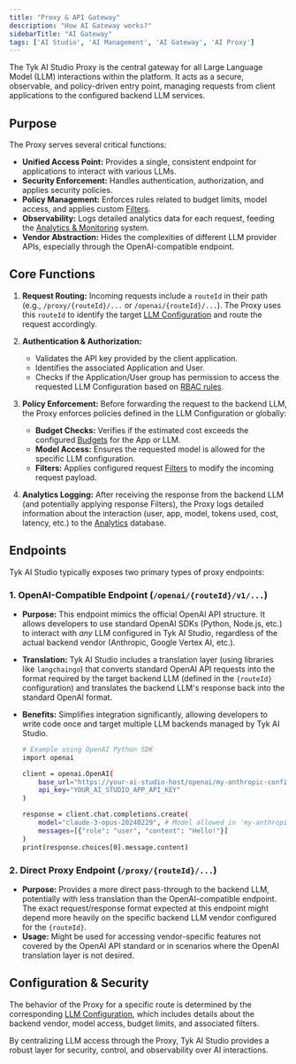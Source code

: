 ```yaml
---
title: "Proxy & API Gateway"
description: "How AI Gateway works?"
sidebarTitle: "AI Gateway"
tags: ['AI Studio', 'AI Management', 'AI Gateway', 'AI Proxy']
---
```


The Tyk AI Studio Proxy is the central gateway for all Large Language Model (LLM) interactions within the platform. It acts as a secure, observable, and policy-driven entry point, managing requests from client applications to the configured backend LLM services.

## Purpose

The Proxy serves several critical functions:

*   **Unified Access Point:** Provides a single, consistent endpoint for applications to interact with various LLMs.
*   **Security Enforcement:** Handles authentication, authorization, and applies security policies.
*   **Policy Management:** Enforces rules related to budget limits, model access, and applies custom [Filters](/docsv2/5.7/ai-management/ai-studio/filters).
*   **Observability:** Logs detailed analytics data for each request, feeding the [Analytics & Monitoring](/docsv2/5.7/ai-management/ai-studio/analytics) system.
*   **Vendor Abstraction:** Hides the complexities of different LLM provider APIs, especially through the OpenAI-compatible endpoint.

## Core Functions

1.  **Request Routing:** Incoming requests include a `routeId` in their path (e.g., `/proxy/{routeId}/...` or `/openai/{routeId}/...`). The Proxy uses this `routeId` to identify the target [LLM Configuration](/docsv2/5.7/ai-management/ai-studio/llm-management) and route the request accordingly.

2.  **Authentication & Authorization:**
    *   Validates the API key provided by the client application.
    *   Identifies the associated Application and User.
    *   Checks if the Application/User group has permission to access the requested LLM Configuration based on [RBAC rules](/docsv2/5.7/ai-management/ai-studio/user-management).

3.  **Policy Enforcement:** Before forwarding the request to the backend LLM, the Proxy enforces policies defined in the LLM Configuration or globally:
    *   **Budget Checks:** Verifies if the estimated cost exceeds the configured [Budgets](/docsv2/5.7/ai-management/ai-studio/llm-management) for the App or LLM.
    *   **Model Access:** Ensures the requested model is allowed for the specific LLM configuration.
    *   **Filters:** Applies configured request [Filters](/docsv2/5.7/ai-management/ai-studio/filters) to modify the incoming request payload.

4.  **Analytics Logging:** After receiving the response from the backend LLM (and potentially applying response Filters), the Proxy logs detailed information about the interaction (user, app, model, tokens used, cost, latency, etc.) to the [Analytics](/docsv2/5.7/ai-management/ai-studio/analytics) database.

## Endpoints

Tyk AI Studio typically exposes two primary types of proxy endpoints:

### 1. OpenAI-Compatible Endpoint (`/openai/{routeId}/v1/...`)

*   **Purpose:** This endpoint mimics the official OpenAI API structure. It allows developers to use standard OpenAI SDKs (Python, Node.js, etc.) to interact with *any* LLM configured in Tyk AI Studio, regardless of the actual backend vendor (Anthropic, Google Vertex AI, etc.).
*   **Translation:** Tyk AI Studio includes a translation layer (using libraries like `langchaingo`) that converts standard OpenAI API requests into the format required by the target backend LLM (defined in the `{routeId}` configuration) and translates the backend LLM's response back into the standard OpenAI format.
*   **Benefits:** Simplifies integration significantly, allowing developers to write code once and target multiple LLM backends managed by Tyk AI Studio.

    ```bash
    # Example using OpenAI Python SDK
    import openai

    client = openai.OpenAI(
        base_url="https://your-ai-studio-host/openai/my-anthropic-config/v1",
        api_key="YOUR_AI_STUDIO_APP_API_KEY"
    )

    response = client.chat.completions.create(
        model="claude-3-opus-20240229", # Model allowed in 'my-anthropic-config'
        messages=[{"role": "user", "content": "Hello!"}]
    )
    print(response.choices[0].message.content)
    ```

### 2. Direct Proxy Endpoint (`/proxy/{routeId}/...`)

*   **Purpose:** Provides a more direct pass-through to the backend LLM, potentially with less translation than the OpenAI-compatible endpoint. The exact request/response format expected at this endpoint might depend more heavily on the specific backend LLM vendor configured for the `{routeId}`.
*   **Usage:** Might be used for accessing vendor-specific features not covered by the OpenAI API standard or in scenarios where the OpenAI translation layer is not desired.

## Configuration & Security

The behavior of the Proxy for a specific route is determined by the corresponding [LLM Configuration](/docsv2/5.7/ai-management/ai-studio/llm-management), which includes details about the backend vendor, model access, budget limits, and associated filters.

By centralizing LLM access through the Proxy, Tyk AI Studio provides a robust layer for security, control, and observability over AI interactions.
